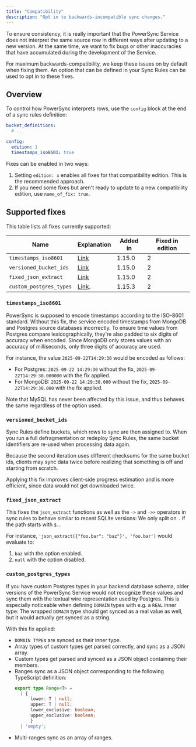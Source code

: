 ```yaml
---
title: "Compatibility"
description: "Opt in to backwards-incompatible sync changes."
---
```


To ensure consistency, it is really important that the PowerSync Service does not interpret the same source
row in different ways after updating to a new version.
At the same time, we want to fix bugs or other inaccuracies that have accumulated during the development of
the Service.

For maximum backwards-compatibility, we keep these issues on by default when fixing them. An option that
can be defined in your Sync Rules can be used to opt in to these fixes.

## Overview

To control how PowerSync interprets rows, use the `config` block at the end of a sync rules definition:

```yaml
bucket_definitions:
  # ...

config:
  edition: 1
  timestamps_iso8601: true
```

Fixes can be enabled in two ways:

1. Setting `edition: x` enables all fixes for that compatibility edition. This is the recommended approach.
2. If you need some fixes but aren't ready to update to a new compatibility edition, use `name_of_fix: true`.

## Supported fixes

This table lists all fixes currently supported:

| Name                       | Explanation                        | Added in     | Fixed in edition |
|----------------------------|------------------------------------|--------------|------------------|
| `timestamps_iso8601`       | [Link](#timestamps-iso8601)        | 1.15.0       | 2                |
| `versioned_bucket_ids`     | [Link](#versioned-bucket-ids)      | 1.15.0       | 2                |
| `fixed_json_extract`       | [Link](#fixed-json-extract)        | 1.15.0       | 2                |
| `custom_postgres_types`    | [Link](#custom-postgres-types).    | 1.15.3       | 2                |

### `timestamps_iso8601`

PowerSync is supposed to encode timestamps according to the ISO-8601 standard.
Without this fix, the service encoded timestamps from MongoDB and Postgres source databases incorrectly.
To ensure time values from Postgres compare lexicographically, they're also padded to six digits of accuracy when encoded.
Since MongoDB only stores values with an accuracy of milliseconds, only three digits of accuracy are used.

For instance, the value `2025-09-22T14:29:30` would be encoded as follows:

- For Postgres: `2025-09-22 14:29:30` without the fix, `2025-09-22T14:29:30.000000` with the fix applied.
- For MongoDB: `2025-09-22 14:29:30.000` without the fix, `2025-09-22T14:29:30.000` with the fix applied.

Note that MySQL has never been affected by this issue, and thus behaves the same regardless of the option used.

### `versioned_bucket_ids`

Sync Rules define buckets, which rows to sync are then assigned to. When you run a full defragmentation or
redeploy Sync Rules, the same bucket identifiers are re-used when processing data again.

Because the second iteration uses different checksums for the same bucket ids, clients may sync data
twice before realizing that something is off and starting from scratch.

Applying this fix improves client-side progress estimation and is more efficient, since data would not get
downloaded twice.

### `fixed_json_extract`

This fixes the `json_extract` functions as well as the `->` and `->>` operators in sync rules to behave similar
to recent SQLite versions: We only split on `.` if the path starts with `$.`.

For instance, `'json_extract({"foo.bar": "baz"}', 'foo.bar')` would evaluate to:

1. `baz` with the option enabled.
2. `null` with the option disabled.

### `custom_postgres_types`

If you have custom Postgres types in your backend database schema, older versions of the PowerSync Service
would not recognize these values and sync them with the textual wire representation used by Postgres.
This is especially noticeable when defining `DOMAIN` types with e.g. a `REAL` inner type: The wrapped
`DOMAIN` type should get synced as a real value as well, but it would actually get synced as a string.

With this fix applied:

- `DOMAIN TYPE`s are synced as their inner type.
- Array types of custom types get parsed correctly, and sync as a JSON array.
- Custom types get parsed and synced as a JSON object containing their members.
- Ranges sync as a JSON object corresponding to the following TypeScript definition:
  ```TypeScript
  export type Range<T> =
    | {
        lower: T | null;
        upper: T | null;
        lower_exclusive: boolean;
        upper_exclusive: boolean;
        }
    | 'empty';
  ```
- Multi-ranges sync as an array of ranges.
